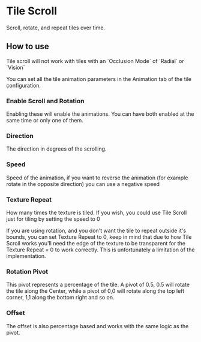 
# Tile Scroll

<ModuleInfo/>

Scroll, rotate, and repeat tiles over time.

## How to use

<Callout type='warning' emoji='⚠️'>
  Tile scroll will not work with tiles with an `Occlusion Mode` of `Radial` or
  `Vision`
</Callout>

<ImageButBetter
  src='/images/Tile-Scroll/Tsconfiguration.png'
  alt='Tile Configuration'
  width={2000}
  height={2000}
  className={styles.wikiimage}
/>
You can set all the tile animation parameters in the Animation tab of the tile configuration.

### Enable Scroll and Rotation

Enabling these will enable the animations. You can have both enabled at
the same time or only one of them.

### Direction

The direction in degrees of the scrolling.

### Speed

Speed of the animation, if you want to reverse the animation (for
example rotate in the opposite direction) you can use a negative speed

### Texture Repeat

How many times the texture is tiled. If you wish, you could use Tile
Scroll just for tiling by setting the speed to 0

If you are using rotation, and you don't want the tile to repeat outside
it's bounds, you can set Texture Repeat to 0, keep in mind that due to
how Tile Scroll works you'll need the edge of the texture to be
transparent for the Texture Repeat = 0 to work correctly. This is
unfortunately a limitation of the implementation.

### Rotation Pivot

This pivot represents a percentage of the tile. A pivot of 0.5, 0.5 will
rotate the tile along the Center, while a pivot of 0,0 will rotate along
the top left corner, 1,1 along the bottom right and so on.

### Offset

The offset is also percentage based and works with the same logic as the
pivot.
